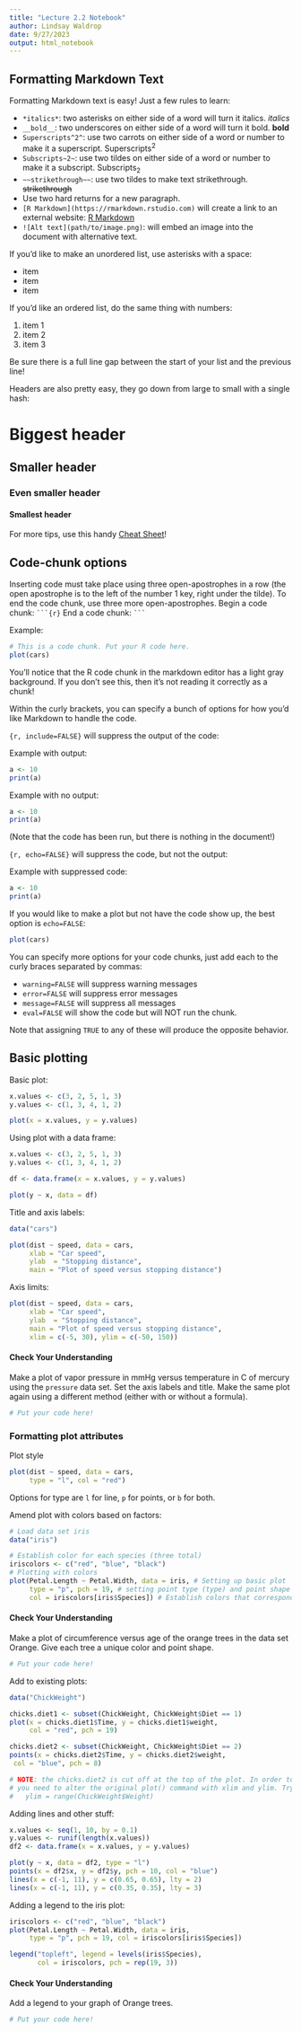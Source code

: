 ```yaml
---
title: "Lecture 2.2 Notebook"
author: Lindsay Waldrop
date: 9/27/2023
output: html_notebook
---
```


## Formatting Markdown Text 

Formatting Markdown text is easy! Just a few rules to learn: 

 * `*italics*`: two asterisks on either side of a word will turn it italics. *italics*
 * `__bold__`: two underscores on either side of a word will turn it bold. __bold__
 * `Superscripts^2^`: use two carrots on either side of a word or number to make it a superscript. Superscripts^2^
 * `Subscripts~2~`: use two tildes on either side of a word or number to make it a subscript. Subscripts~2~
 * `~~strikethrough~~`: use two tildes to make text strikethrough. ~~strikethrough~~
 * Use two hard returns for a new paragraph. 
 * `[R Markdown](https://rmarkdown.rstudio.com)` will create a link to an external website: [R Markdown](https://rmarkdown.rstudio.com)
 * `![Alt text](path/to/image.png)`: will embed an image into the document with alternative text. 
 
If you'd like to make an unordered list, use asterisks with a space: 

 * item
 * item
 * item 
 
If you'd like an ordered list, do the same thing with numbers: 

 1. item 1
 2. item 2
 3. item 3

Be sure there is a full line gap between the start of your list and the previous line! 

Headers are also pretty easy, they go down from large to small with a single hash: 

# Biggest header

## Smaller header

### Even smaller header 

#### Smallest header

For more tips, use this handy [Cheat Sheet](https://www.rstudio.com/wp-content/uploads/2015/02/rmarkdown-cheatsheet.pdf)!

## Code-chunk options

Inserting code must take place using three open-apostrophes in a row (the open apostrophe is to the left of the number 1 key, right under the tilde). To end the code chunk, use three more open-apostrophes. 
Begin a code chunk: ` ```{r}`
End a code chunk: ` ``` `

Example: 
```r
# This is a code chunk. Put your R code here.
plot(cars)
```

You'll notice that the R code chunk in the markdown editor has a light gray background. If you don't see this, then it's not reading it correctly as a chunk!

Within the curly brackets, you can specify a bunch of options for how you'd like Markdown to handle the code. 

`{r, include=FALSE}` will suppress the output of the code: 
 
Example with output:
```r
a <- 10
print(a)
```
 
Example with no output: 
```r
a <- 10
print(a)
```
(Note that the code has been run, but there is nothing in the document!)

`{r, echo=FALSE}` will suppress the code, but not the output:

Example with suppressed code: 
```r
a <- 10
print(a)
```

If you would like to make a plot but not have the code show up, the best option is `echo=FALSE`:

```r
plot(cars)
```

You can specify more options for your code chunks, just add each to the curly braces separated by commas: 

 * `warning=FALSE` will suppress warning messages
 * `error=FALSE` will suppress error messages
 * `message=FALSE` will suppress all messages
 * `eval=FALSE` will show the code but will NOT run the chunk.
 
Note that assigning `TRUE` to any of these will produce the opposite behavior. 
 

## Basic plotting 

Basic plot: 

```r
x.values <- c(3, 2, 5, 1, 3)
y.values <- c(1, 3, 4, 1, 2)

plot(x = x.values, y = y.values)
```

Using plot with a data frame: 

```r
x.values <- c(3, 2, 5, 1, 3)
y.values <- c(1, 3, 4, 1, 2)

df <- data.frame(x = x.values, y = y.values)

plot(y ~ x, data = df)
```

Title and axis labels: 

```r
data("cars")

plot(dist ~ speed, data = cars, 
     xlab = "Car speed",
     ylab  = "Stopping distance", 
     main = "Plot of speed versus stopping distance")
```

Axis limits: 

```r
plot(dist ~ speed, data = cars,
     xlab = "Car speed",
     ylab  = "Stopping distance",
     main = "Plot of speed versus stopping distance",
     xlim = c(-5, 30), ylim = c(-50, 150))
```

#### Check Your Understanding

Make a plot of vapor pressure in mmHg versus temperature in C of mercury using the `pressure` data set. Set the axis labels and title. Make the same plot again using a different method (either with or without a formula).

```r
# Put your code here! 


```


### Formatting plot attributes

Plot style

```r
plot(dist ~ speed, data = cars,
     type = "l", col = "red")
```
Options for type are `l` for line, `p` for points, or `b` for both. 

Amend plot with colors based on factors: 
```r
# Load data set iris
data("iris")

# Establish color for each species (three total)
iriscolors <- c("red", "blue", "black")
# Plotting with colors
plot(Petal.Length ~ Petal.Width, data = iris, # Setting up basic plot
     type = "p", pch = 19, # setting point type (type) and point shape (pch)
     col = iriscolors[iris$Species]) # Establish colors that correspond to species
```


#### Check Your Understanding

Make a plot of circumference versus age of the orange trees in the data set Orange. Give each tree a unique color and point shape. 

```r
# Put your code here! 


```


Add to existing plots: 

```r
data("ChickWeight")

chicks.diet1 <- subset(ChickWeight, ChickWeight$Diet == 1)
plot(x = chicks.diet1$Time, y = chicks.diet1$weight, 
     col = "red", pch = 19)

chicks.diet2 <- subset(ChickWeight, ChickWeight$Diet == 2)
points(x = chicks.diet2$Time, y = chicks.diet2$weight, 
 col = "blue", pch = 8)

# NOTE: the chicks.diet2 is cut off at the top of the plot. In order to fix this, 
# you need to alter the original plot() command with xlim and ylim. Try adding 
#   ylim = range(ChickWeight$Weight)
```

Adding lines and other stuff:
```r
x.values <- seq(1, 10, by = 0.1)
y.values <- runif(length(x.values))
df2 <- data.frame(x = x.values, y = y.values)

plot(y ~ x, data = df2, type = "l")
points(x = df2$x, y = df2$y, pch = 10, col = "blue")
lines(x = c(-1, 11), y = c(0.65, 0.65), lty = 2)
lines(x = c(-1, 11), y = c(0.35, 0.35), lty = 3)
```

Adding a legend to the iris plot: 
```r
iriscolors <- c("red", "blue", "black")
plot(Petal.Length ~ Petal.Width, data = iris,
     type = "p", pch = 19, col = iriscolors[iris$Species])

legend("topleft", legend = levels(iris$Species), 
       col = iriscolors, pch = rep(19, 3))
```

#### Check Your Understanding

Add a legend to your graph of Orange trees. 

```r
# Put your code here! 


```
